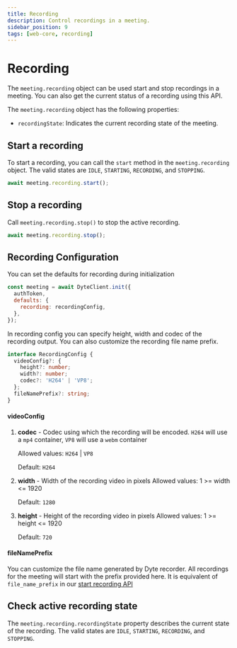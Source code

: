 ```yaml
---
title: Recording
description: Control recordings in a meeting.
sidebar_position: 9
tags: [web-core, recording]
---
```


# Recording

The `meeting.recording` object can be used start and stop recordings in a
meeting. You can also get the current status of a recording using this API.

The `meeting.recording` object has the following properties:

- `recordingState`: Indicates the current recording state of the meeting.

## Start a recording

To start a recording, you can call the `start` method in the `meeting.recording`
object. The valid states are `IDLE`, `STARTING`, `RECORDING`, and `STOPPING`.

```ts
await meeting.recording.start();
```

## Stop a recording

Call `meeting.recording.stop()` to stop the active recording.

```ts
await meeting.recording.stop();
```

## Recording Configuration

You can set the defaults for recording during initialization

```js
const meeting = await DyteClient.init({
  authToken,
  defaults: {
    recording: recordingConfig,
  },
});
```

In recording config you can specify height, width and codec of the recording output. You can also customize the recording file name prefix.

```ts
interface RecordingConfig {
  videoConfig?: {
    height?: number;
    width?: number;
    codec?: 'H264' | 'VP8';
  };
  fileNamePrefix?: string;
}
```

#### videoConfig

1. **codec** - Codec using which the recording will be encoded. `H264` will use a `mp4` container, `VP8` will use a `webm` container

   Allowed values: `H264` | `VP8`

   Default: `H264`

2. **width** - Width of the recording video in pixels
   Allowed values: 1 \>= width \<= 1920

   Default: `1280`

3. **height** - Height of the recording video in pixels
   Allowed values: 1 \>= height \<= 1920

   Default: `720`

#### fileNamePrefix

You can customize the file name generated by Dyte recorder. All recordings for the meeting will start with the prefix provided here.
It is equivalent of `file_name_prefix` in our [start recording API](https://docs-beta.dyte.io/api#/operations/start_recording)

## Check active recording state

The `meeting.recording.recordingState` property describes the current state of
the recording. The valid states are `IDLE`, `STARTING`, `RECORDING`, and
`STOPPING`.
